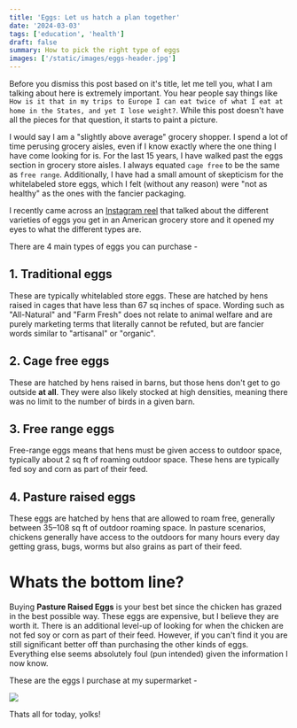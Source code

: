 ```yaml
---
title: 'Eggs: Let us hatch a plan together'
date: '2024-03-03'
tags: ['education', 'health']
draft: false
summary: How to pick the right type of eggs
images: ['/static/images/eggs-header.jpg']
---
```



Before you dismiss this post based on it's title, let me tell you, what I am talking about here is extremely important. You hear people say things like `How is it that in my trips to Europe I can eat twice of what I eat at home in the States, and yet I lose weight?`. While this post doesn't have all the pieces for that question, it starts to paint a picture. 

I would say I am a "slightly above average" grocery shopper. I spend a lot of time perusing grocery aisles, even if I know exactly where the one thing I have come looking for is. For the last 15 years, I have walked past the eggs section in grocery store aisles. I always equated `cage free` to be the same as `free range`. Additionally, I have had a small amount of skepticism for the whitelabeled store eggs, which I felt (without any reason) were "not as healthy" as the ones with the fancier packaging. 

I recently came across an [Instagram reel](https://www.instagram.com/reel/Clb6Z1yPQq6/?igshid=YmMyMTA2M2Y=) that talked about the different varieties of eggs you get in an American grocery store and it opened my eyes to what the different types are. 

There are 4 main types of eggs you can purchase - 

## 1. Traditional eggs 
These are typically whitelabled store eggs. These are hatched by hens raised in cages that have less than 67 sq inches of space. Wording such as "All-Natural" and "Farm Fresh" does not relate to animal welfare and are purely marketing terms that literally cannot be refuted, but are fancier words similar to "artisanal" or "organic".

## 2. Cage free eggs
These are hatched by hens raised in barns, but those hens don't get to go outside **at all**. They were also likely stocked at high densities, meaning there was no limit to the number of birds in a given barn.

## 3. Free range eggs
Free-range eggs means that hens must be given access to outdoor space, typically about 2 sq ft of roaming outdoor space. These hens are typically fed soy and corn as part of their feed.

## 4. Pasture raised eggs
These eggs are hatched by hens that are allowed to roam free, generally between 35–108 sq ft of outdoor roaming space. In pasture scenarios, chickens generally have access to the outdoors for many hours every day getting grass, bugs, worms but also grains as part of their feed.

# Whats the bottom line?
Buying **Pasture Raised Eggs** is your best bet since the chicken has grazed in the best possible way. These eggs are expensive, but I believe they are worth it. There is an additional level-up of looking for when the chicken are not fed soy or corn as part of their feed.  However, if you can't find it you are still significant better off than purchasing the other kinds of eggs. Everything else seems absolutely foul (pun intended) given the information I now know. 

These are the eggs I purchase at my supermarket - 

![](/static/images/eggs.jpg)

Thats all for today, yolks!